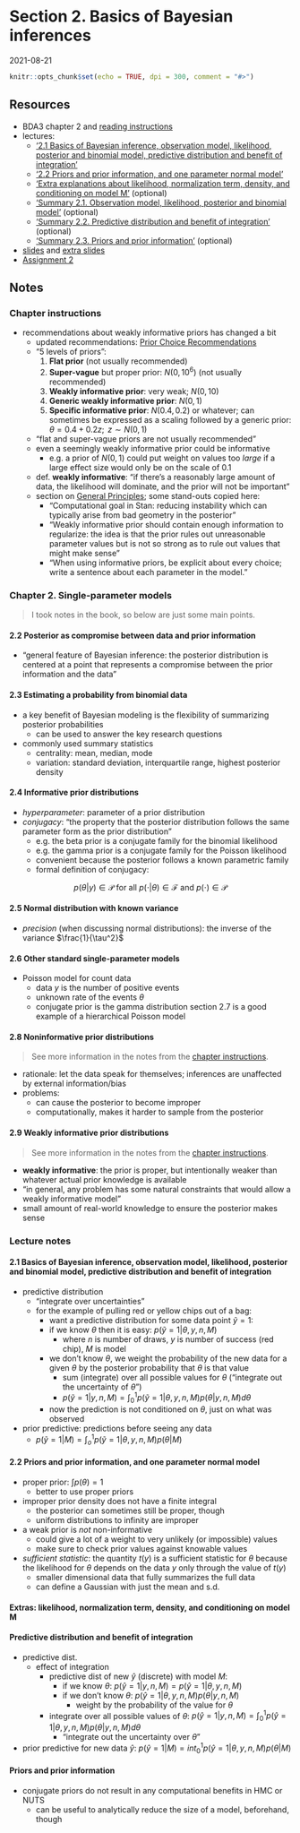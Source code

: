 # Section 2. Basics of Bayesian inferences

2021-08-21

```r
knitr::opts_chunk$set(echo = TRUE, dpi = 300, comment = "#>")
```

## Resources

- BDA3 chapter 2 and [reading instructions](`r paste0(CM_URL, "BDA3_ch02_reading-instructions.pdf")`)
- lectures:
  - ['2.1 Basics of Bayesian inference, observation model, likelihood, posterior and binomial model, predictive distribution and benefit of integration'](https://aalto.cloud.panopto.eu/Panopto/Pages/Viewer.aspx?id=9c271082-5a8c-4b66-b6c2-aacc00fc683f)
  - ['2.2 Priors and prior information, and one parameter normal model'](https://aalto.cloud.panopto.eu/Panopto/Pages/Viewer.aspx?id=70655a8a-0eb4-4ddd-9f52-aacc00fc67a2)
  - ['Extra explanations about likelihood, normalization term, density, and conditioning on model M'](https://aalto.cloud.panopto.eu/Panopto/Pages/Viewer.aspx?id=158d119d-8673-4120-8669-ac3900c13304) (optional)
  - ['Summary 2.1. Observation model, likelihood, posterior and binomial model'](https://aalto.cloud.panopto.eu/Panopto/Pages/Viewer.aspx?id=7a297f7d-bb7b-4dd0-9913-a9f500ec822d) (optional)
  - ['Summary 2.2. Predictive distribution and benefit of integration'](https://aalto.cloud.panopto.eu/Panopto/Pages/Viewer.aspx?id=75b9f18f-e379-4557-a5fa-a9f500f11b40) (optional)
  - ['Summary 2.3. Priors and prior information'](https://aalto.cloud.panopto.eu/Panopto/Pages/Viewer.aspx?id=099659a5-f707-473d-8b03-a9f500f39eb5) (optional)
- [slides](`r paste0(CM_URL, "slides_ch2.pdf")`) and [extra slides](`r paste0(CM_URL, "slides_ch2_extra1.pdf")`)
- [Assignment 2](`r paste0(CM_URL, "assignment-02.pdf")`)

## Notes

### Chapter instructions

- recommendations about weakly informative priors has changed a bit
  - updated recommendations: [Prior Choice Recommendations](https://github.com/ stan-dev/stan/wiki/Prior-Choice-Recommendations)
  - "5 levels of priors":
    1. **Flat prior** (not usually recommended)
    2. **Super-vague** but proper prior: $N(0, 10^6)$ (not usually recommended)
    3. **Weakly informative prior**: very weak; $N(0, 10)$
    4. **Generic weakly informative prior**: $N(0, 1)$
    5. **Specific informative prior**: $N(0.4, 0.2)$ or whatever; can sometimes be expressed as a scaling followed by a generic prior: $\theta = 0.4 + 0.2z; \text{ } z \sim N(0, 1)$
  - "flat and super-vague priors are not usually recommended"
  - even a seemingly weakly informative prior could be informative
    - e.g. a prior of $N(0, 1)$ could put weight on values too *large* if a large effect size would only be on the scale of 0.1
  - def. **weakly informative**: "if there's a reasonably large amount of data, the likelihood will dominate, and the prior will not be important"
  - section on [General Principles](https://github.com/stan-dev/stan/wiki/Prior-Choice-Recommendations#general-principles); some stand-outs copied here:
    - "Computational goal in Stan: reducing instability which can typically arise from bad geometry in the posterior"
    - "Weakly informative prior should contain enough information to regularize: the idea is that the prior rules out unreasonable parameter values but is not so strong as to rule out values that might make sense"
    - "When using informative priors, be explicit about every choice; write a sentence about each parameter in the model."

### Chapter 2. Single-parameter models

> I took notes in the book, so below are just some main points.

#### 2.2 Posterior as compromise between data and prior information {-}

- "general feature of Bayesian inference: the posterior distribution is centered at a point that represents a compromise between the prior information and the data"

#### 2.3 Estimating a probability from binomial data {-}

- a key benefit of Bayesian modeling is the flexibility of summarizing posterior probabilities
  - can be used to answer the key research questions
- commonly used summary statistics
  - centrality: mean, median, mode
  - variation: standard deviation, interquartile range, highest posterior density

#### 2.4 Informative prior distributions {-}

- *hyperparameter*: parameter of a prior distribution
- *conjugacy*: "the property that the posterior distribution follows the same parameter form as the prior distribution"
  - e.g. the beta prior is a conjugate family for the binomial likelihood
  - e.g. the gamma prior is a conjugate family for the Poisson likelihood
  - convenient because the posterior follows a known parametric family
  - formal definition of conjugacy:

$$
p(\theta | y) \in \mathcal{P} \text{ for all } p(\cdot | \theta) \in \mathcal{F} \text{ and } p(\cdot) \in \mathcal{P}
$$

#### 2.5 Normal distribution with known variance {-}

- *precision* (when discussing normal distributions): the inverse of the variance $\frac{1}{\tau^2}$

#### 2.6 Other standard single-parameter models {-}

- Poisson model for count data
  - data $y$ is the number of positive events
  - unknown rate of the events $\theta$
  - conjugate prior is the gamma distribution
  section 2.7 is a good example of a hierarchical Poisson model

#### 2.8 Noninformative prior distributions {-}

> See more information in the notes from the [chapter instructions](#chapter-instructions).

- rationale: let the data speak for themselves; inferences are unaffected by external information/bias
- problems:
  - can cause the posterior to become improper
  - computationally, makes it harder to sample from the posterior

#### 2.9 Weakly informative prior distributions {-}

> See more information in the notes from the [chapter instructions](#chapter-instructions).

- **weakly informative**: the prior is proper, but intentionally weaker than whatever actual prior knowledge is available
- "in general, any problem has some natural constraints that would allow a weakly informative model"
- small amount of real-world knowledge to ensure the posterior makes sense

### Lecture notes

#### 2.1 Basics of Bayesian inference, observation model, likelihood, posterior and binomial model, predictive distribution and benefit of integration {-}

- predictive distribution
  - "integrate over uncertainties"
  - for the example of pulling red or yellow chips out of a bag:
    - want a predictive distribution for some data point $\tilde{y} = 1$:
    - if we know $\theta$ then it is easy: $p(\tilde{y} = 1 | \theta, y, n, M)$
      - where $n$ is number of draws, $y$ is number of success (red chip), $M$ is model
    - we don't know $\theta$, we weight the probability of the new data for a given $\theta$ by the posterior probability that $\theta$ is that value
      - sum (integrate) over all possible values for $\theta$ ("integrate out the uncertainty of $\theta$")
      - $p(\tilde{y}=1|y, n, M) = \int_0^1 p(\tilde{y} = 1 | \theta, y, n, M) p(\theta | y, n, M) d\theta$
    - now the prediction is not conditioned on $\theta$, just on what was observed
- prior predictive: predictions before seeing any data
  - $p(\tilde{y}=1|M) = \int_o^1 p(\tilde{y}=1 | \theta, y, n, M) p(\theta|M)$

#### 2.2 Priors and prior information, and one parameter normal model {-}

- proper prior: $\int p(\theta) = 1$
  - better to use proper priors
- improper prior density does not have a finite integral
  - the posterior can sometimes still be proper, though
  - uniform distributions to infinity are improper
- a weak prior is *not* non-informative
  - could give a lot of a weight to very unlikely (or impossible) values
  - make sure to check prior values against knowable values
- *sufficient statistic*: the quantity $t(y)$ is a sufficient statistic for $\theta$ because the likelihood for $\theta$ depends on the data $y$ only through the value of $t(y)$
  - smaller dimensional data that fully summarizes the full data
  - can define a Gaussian with just the mean and s.d.

#### Extras: likelihood, normalization term, density, and conditioning on model M {-}

#### Predictive distribution and benefit of integration {-}

- predictive dist.
  - effect of integration
    - predictive dist of new $\hat{y}$ (discrete) with model $M$:
      - if we know $\theta$: $p(\hat{y} = 1| y, n, M) = p(\hat{y} = 1 | \theta, y, n, M)$
      - if we don't know $\theta$: $p(\hat{y} = 1 | \theta, y, n, M) p(\theta| y, n, M)$
        - weight by the probability of the value for $\theta$
    - integrate over all possible values of $\theta$: $p(\hat{y} = 1|y, n, M) = \int_0^1 p(\hat{y}=1| \theta, y, n, M) p(\theta|y, n, M)d\theta$
      - "integrate out the uncertainty over $\theta$"
- prior predictive for new data $\hat{y}$: $p(\hat{y} =1|M) = int_0^1 p(\hat{y}=1|\theta,y,n,M)p(\theta|M)$

#### Priors and prior information {-}

- conjugate priors do not result in any computational benefits in HMC or NUTS
  - can be useful to analytically reduce the size of a model, beforehand, though
